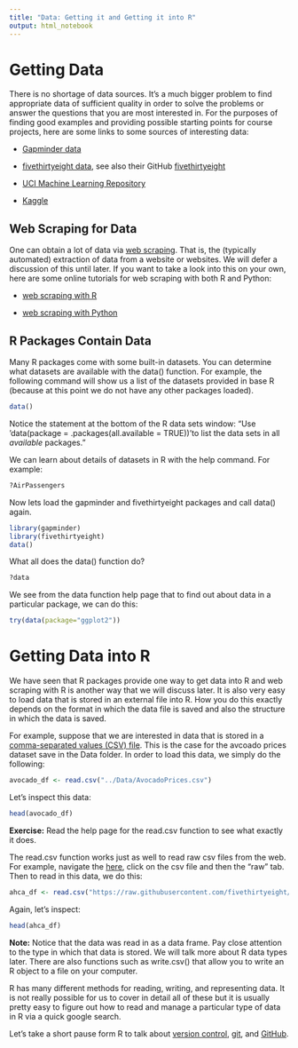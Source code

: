 ```yaml
---
title: "Data: Getting it and Getting it into R"
output: html_notebook
---
```


# Getting Data

There is no shortage of data sources. It's a much bigger problem to find appropriate data of sufficient quality in order to solve the problems or answer the questions that you are most interested in. For the purposes of finding good examples and providing possible starting points for course projects, here are some links to some sources of interesting data:

* [Gapminder data](https://www.gapminder.org/data/)

* [fivethirtyeight data](https://data.fivethirtyeight.com/), see also their GitHub [fivethirtyeight](https://github.com/fivethirtyeight/data)

* [UCI Machine Learning Repository](https://archive.ics.uci.edu/ml/index.php)

* [Kaggle](https://www.kaggle.com/)



## Web Scraping for Data

One can obtain a lot of data via [web scraping](https://en.wikipedia.org/wiki/Web_scraping). That is, the (typically automated) extraction of data from a website or websites. We will defer a discussion of this until later. If you want to take a look into this on your own, here are some online tutorials for web scraping with both R and Python:

* [web scraping with R](https://www.analyticsvidhya.com/blog/2017/03/beginners-guide-on-web-scraping-in-r-using-rvest-with-hands-on-knowledge/)

* [web scraping with Python](https://realpython.com/python-web-scraping-practical-introduction/)

## R Packages Contain Data

Many R packages come with some built-in datasets. You can determine what datasets are available with the data() function. For example, the following command will show us a list of the datasets provided in base R (because at this point we do not have any other packages loaded). 
```r
data()
```

Notice the statement at the bottom of the R data sets window: "Use ‘data(package = .packages(all.available = TRUE))’to list the data sets in all *available* packages."

We can learn about details of datasets in R with the help command. For example:
```r
?AirPassengers
```

Now lets load the gapminder and fivethirtyeight packages and call data() again.
```r
library(gapminder)
library(fivethirtyeight)
data()
```

What all does the data() function do? 
```r
?data
```

We see from the data function help page that to find out about data in a particular package, we can do this:
```r
try(data(package="ggplot2"))
```


# Getting Data into R

We have seen that R packages provide one way to get data into R and web scraping with R is another way that we will discuss later. It is also very easy to load data that is stored in an external file into R. How you do this exactly depends on the format in which the data file is saved and also the structure in which the data is saved. 

For example, suppose that we are interested in data that is stored in a [comma-separated values (CSV) file](https://en.wikipedia.org/wiki/Comma-separated_values). This is the case for the avcoado prices dataset save in the Data folder. In order to load this data, we simply do the following:
```r
avocado_df <- read.csv("../Data/AvocadoPrices.csv")
```

Let's inspect this data:
```r
head(avocado_df)
```

**Exercise:** Read the help page for the read.csv function to see what exactly it does. 

The read.csv function works just as well to read raw csv files from the web. For example, navigate the [here](https://github.com/fivethirtyeight/data/tree/master/ahca-polls), click on the csv file and then the "raw" tab. Then to read in this data, we do this:
```r
ahca_df <- read.csv("https://raw.githubusercontent.com/fivethirtyeight/data/master/ahca-polls/ahca_polls.csv")
```

Again, let's inspect:
```r
head(ahca_df)
```

**Note:** Notice that the data was read in as a data frame. Pay close attention to the type in which that data is stored. We will talk more about R data types later. There are also functions such as write.csv() that allow you to write an R object to a file on your computer. 


R has many different methods for reading, writing, and representing data. It is not really possible for us to cover in detail all of these but it is usually pretty easy to figure out how to read and manage a particular type of data in R via a quick google search. 

Let's take a short pause form R to talk about [version control](https://en.wikipedia.org/wiki/Version_control), [git](https://git-scm.com/), and [GitHub](https://github.com/). 
